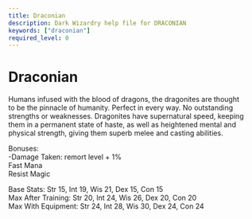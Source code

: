 ```yaml
---
title: Draconian
description: Dark Wizardry help file for DRACONIAN
keywords: ["draconian"]
required_level: 0
---
```


# Draconian

Humans infused with the blood of dragons, the dragonites are thought  
to be the pinnacle of humanity.  Perfect in every way.  No outstanding  
strengths or weaknesses.  Dragonites have supernatural speed, keeping  
them in a permanent state of haste, as well as heightened mental and  
physical strength, giving them superb melee and casting abilities.  

Bonuses:  
           -Damage Taken:               remort level + 1%  
            Fast Mana  
            Resist Magic  

Base Stats:         Str 15, Int 19, Wis 21, Dex 15, Con 15  
Max After Training: Str 20, Int 24, Wis 26, Dex 20, Con 20  
Max With Equipment: Str 24, Int 28, Wis 30, Dex 24, Con 24
